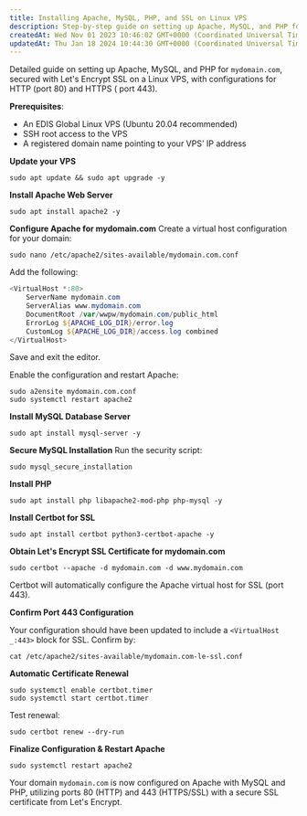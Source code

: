 ```yaml
---
title: Installing Apache, MySQL, PHP, and SSL on Linux VPS
description: Step-by-step guide on setting up Apache, MySQL, and PHP for `mydomain.com`, secured with Let's Encrypt SSL on a Linux VPS, with configurations for ports 80 and 443.
createdAt: Wed Nov 01 2023 10:46:02 GMT+0000 (Coordinated Universal Time)
updatedAt: Thu Jan 18 2024 10:44:30 GMT+0000 (Coordinated Universal Time)
---
```


Detailed guide on setting up Apache, MySQL, and PHP for `mydomain.com`, secured with Let's Encrypt SSL on a Linux VPS, with configurations for HTTP (port 80) and HTTPS ( port 443).&#x20;

**Prerequisites**:

- An EDIS Global Linux VPS (Ubuntu 20.04 recommended)
- SSH root access to the VPS
- A registered domain name pointing to your VPS' IP address

**Update your VPS**

```shell
sudo apt update && sudo apt upgrade -y
```

**Install Apache Web Server**

```shell
sudo apt install apache2 -y
```

**Configure Apache for mydomain.com**
Create a virtual host configuration for your domain:

```shell
sudo nano /etc/apache2/sites-available/mydomain.com.conf
```

Add the following:

```powershell
<VirtualHost *:80>
    ServerName mydomain.com
    ServerAlias www.mydomain.com
    DocumentRoot /var/wwpw/mydomain.com/public_html
    ErrorLog ${APACHE_LOG_DIR}/error.log
    CustomLog ${APACHE_LOG_DIR}/access.log combined
</VirtualHost>
```

Save and exit the editor.

Enable the configuration and restart Apache:

```shell
sudo a2ensite mydomain.com.conf
sudo systemctl restart apache2
```

**Install MySQL Database Server**

```shell
sudo apt install mysql-server -y
```

**Secure MySQL Installation**
Run the security script:

```shell
sudo mysql_secure_installation
```

**Install PHP**

```shell
sudo apt install php libapache2-mod-php php-mysql -y
```

**Install Certbot for SSL**

```shell
sudo apt install certbot python3-certbot-apache -y
```

**Obtain Let's Encrypt SSL Certificate for mydomain.com**

```shell
sudo certbot --apache -d mydomain.com -d www.mydomain.com
```

Certbot will automatically configure the Apache virtual host for SSL (port 443).

**Confirm Port 443 Configuration**

Your configuration should have been updated to include a `<VirtualHost _:443>` block for SSL. Confirm by:

```shell
cat /etc/apache2/sites-available/mydomain.com-le-ssl.conf
```

**Automatic Certificate Renewal**

```shell
sudo systemctl enable certbot.timer
sudo systemctl start certbot.timer
```

Test renewal:

```shell
sudo certbot renew --dry-run
```

**Finalize Configuration & Restart Apache**

```shell
sudo systemctl restart apache2
```

Your domain `mydomain.com` is now configured on Apache with MySQL and PHP, utilizing ports 80 (HTTP) and 443 (HTTPS/SSL) with a secure SSL certificate from Let's Encrypt.
